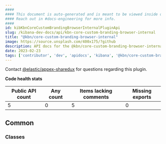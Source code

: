 ```yaml
---
####
#### This document is auto-generated and is meant to be viewed inside our experimental, new docs system.
#### Reach out in #docs-engineering for more info.
####
id: kibKbnCoreCustomBrandingBrowserInternalPluginApi
slug: /kibana-dev-docs/api/kbn-core-custom-branding-browser-internal
title: "@kbn/core-custom-branding-browser-internal"
image: https://source.unsplash.com/400x175/?github
description: API docs for the @kbn/core-custom-branding-browser-internal plugin
date: 2023-02-23
tags: ['contributor', 'dev', 'apidocs', 'kibana', '@kbn/core-custom-branding-browser-internal']
---
```




Contact [@elastic/appex-sharedux](https://github.com/orgs/elastic/teams/appex-sharedux) for questions regarding this plugin.

**Code health stats**

| Public API count  | Any count | Items lacking comments | Missing exports |
|-------------------|-----------|------------------------|-----------------|
| 5 | 0 | 5 | 0 |

## Common

### Classes
<DocDefinitionList data={kbnCoreCustomBrandingBrowserInternalObj.common.classes}/>

